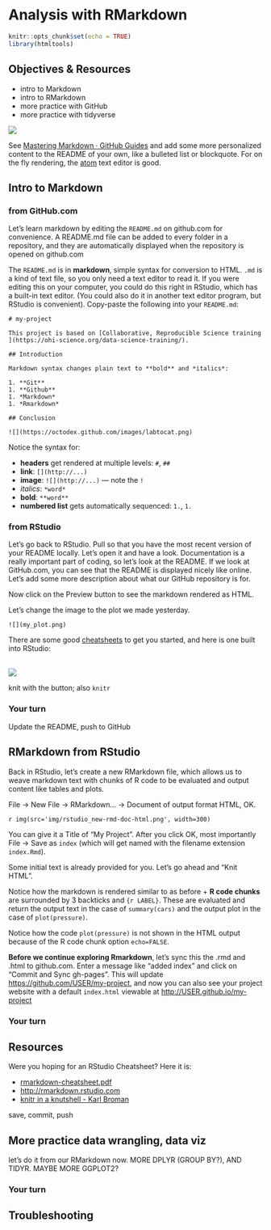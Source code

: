 # Analysis with RMarkdown {#rmarkdown}

```r
knitr::opts_chunk$set(echo = TRUE)
library(htmltools)
```


## Objectives & Resources

- intro to Markdown
- intro to RMarkdown
- more practice with GitHub
- more practice with tidyverse

![](img/practicalDev_changingstuff.jpg)

See [Mastering Markdown · GitHub Guides](https://guides.github.com/features/mastering-markdown/) and add some more personalized content to the README of your own, like a bulleted list or blockquote.
For on the fly rendering, the [atom](https://atom.io/) text editor is good.


## Intro to Markdown


### from GitHub.com

Let's learn markdown by editing the `README.md` on github.com for convenience. A README.md file can be added to every folder in a repository, and they are automatically displayed when the repository is opened on github.com  

The `README.md` is in **markdown**, simple syntax for conversion to HTML. `.md` is a kind of text file, so you only need a text editor to read it. If you were editing this on your computer, you could do this right in RStudio, which has a built-in text editor. (You could also do it in another text editor program, but RStudio is convenient). Copy-paste the following into your `README.md`: 
  
```
# my-project

This project is based on [Collaborative, Reproducible Science training ](https://ohi-science.org/data-science-training/).

## Introduction

Markdown syntax changes plain text to **bold** and *italics*:

1. **Git**
1. **Github**
1. *Markdown*
1. *Rmarkdown*

## Conclusion

![](https://octodex.github.com/images/labtocat.png)

```

Notice the syntax for:


- **headers** get rendered at multiple levels: `#`, `##`
- **link**: `[](http://...)`
- **image**: `![](http://...)` — note the `!`
- *italics*: `*word*` 
- **bold**: `**word**`
- **numbered list** gets automatically sequenced: `1.`, `1.`

### from RStudio

Let's go back to RStudio. Pull so that you have the most recent version of your README locally. Let's open it and have a look. Documentation is a really important part of coding, so let's look at the README. If we look at GitHub.com, you can see that the README is displayed nicely like online. Let's add some more description about what our GitHub repository is for. 
    
Now click on the Preview button to see the markdown rendered as HTML.

Let's change the image to the plot we made yesterday. 

`![](my_plot.png)`
    

There are some good [cheatsheets](https://github.com/adam-p/markdown-here/wiki/Markdown-Here-Cheatsheet) to get you started, and here is one built into RStudio:
<br />
<br />

![](img/md_cheatsheet.png)

knit with the button; also `knitr`

### Your turn

Update the README, push to GitHub



## RMarkdown from RStudio

Back in RStudio, let's create a new RMarkdown file, which allows us to weave markdown text with chunks of R code to be evaluated and output content like tables and plots.

File -> New File -> RMarkdown... -> Document of output format HTML, OK.

`r img(src='img/rstudio_new-rmd-doc-html.png', width=300)`

You can give it a Title of "My Project". After you click OK, most importantly File -> Save as `index` (which will get named with the filename extension `index.Rmd`).

Some initial text is already provided for you. Let's go ahead and "Knit HTML".

Notice how the markdown is rendered similar to as before + **R code chunks** are surrounded by 3 backticks and `{r LABEL}`. These are evaluated and return the output text in the case of `summary(cars)` and the output plot in the case of `plot(pressure)`.

Notice how the code `plot(pressure)` is not shown in the HTML output because of the R code chunk option `echo=FALSE`.

**Before we continue exploring Rmarkdown**, let's sync this the .rmd and .html to github.com. Enter a message like "added index" and click on "Commit and Sync gh-pages". This will update <https://github.com/USER/my-project>, and now you can also see your project website with a default `index.html` viewable at <http://USER.github.io/my-project>

### Your turn

## Resources

Were you hoping for an RStudio Cheatsheet? Here it is: 

- [rmarkdown-cheatsheet.pdf](http://www.rstudio.com/wp-content/uploads/2016/03/rmarkdown-cheatsheet-2.0.pdf)
- <http://rmarkdown.rstudio.com>
- [knitr in a knutshell - Karl Broman](http://kbroman.org/knitr_knutshell/)

save, commit, push

## More practice data wrangling, data viz

let's do it from our RMarkdown now.
MORE DPLYR (GROUP BY?), AND TIDYR. MAYBE MORE GGPLOT2?

### Your turn

## Troubleshooting